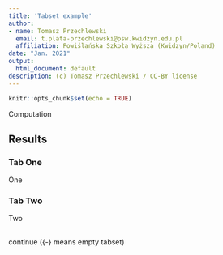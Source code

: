 ```yaml
---
title: 'Tabset example'
author:
- name: Tomasz Przechlewski
  email: t.plata-przechlewski@psw.kwidzyn.edu.pl
  affiliation: Powiślańska Szkoła Wyższa (Kwidzyn/Poland)
date: "Jan. 2021"
output:
  html_document: default
description: (c) Tomasz Przechlewski / CC-BY license
---
```


```r
knitr::opts_chunk$set(echo = TRUE)
```

Computation

## Results {.tabset}

### Tab One

One

### Tab Two

Two

## {-}


continue ({-} means empty tabset) 
